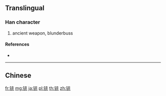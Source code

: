 {{character info/new}}
{{also|銃}}
==Translingual==

===Han character===
{{Han char|rn=167|rad=钅|as=06|sn=11|four=|canj=CYIU,OPYIU,XXXCY}}

# ancient weapon, blunderbuss

====References====
* {{Han ref|kx=1328.061|hdz=64202.080|uh=94F3|ud=38131}}

----

==Chinese==
{{zh-see|銃}}

[[fr:铳]]
[[mg:铳]]
[[ja:铳]]
[[pl:铳]]
[[th:铳]]
[[zh:铳]]